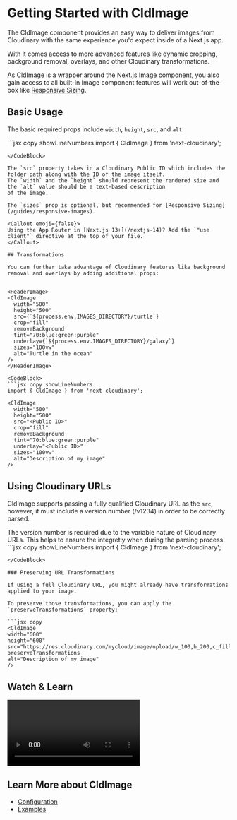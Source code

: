 


<Head>
  <title>CldImage - Next Cloudinary</title>
  <meta name="og:title" content="Getting Started with CldImage - Next Cloudinary" />
  <meta name="og:url" content={`https://next.cloudinary.dev/cldimage/basic-usage`} />
</Head>

<OgImage
  title="CldImage"
  twitterTitle="Getting Started with CldImage"
/>

# Getting Started with CldImage

The CldImage component provides an easy way to deliver images from Cloudinary with the same experience you'd expect inside of a Next.js app.

With it comes access to more advanced features like dynamic cropping, background removal, overlays, and other Cloudinary transformations.

As CldImage is a wrapper around the Next.js Image component, you also gain access to all built-in Image component features will work out-of-the-box like [Responsive Sizing](/guides/responsive-images).

## Basic Usage

The basic required props include `width`, `height`, `src`, and `alt`:

<HeaderImage>
  <CldImage
    width="960"
    height="600"
    src={`${process.env.IMAGES_DIRECTORY}/turtle`}
    sizes="100vw"
    alt="Turtle in the ocean"
  />
</HeaderImage>

<CodeBlock>
  ```jsx copy showLineNumbers
  import { CldImage } from 'next-cloudinary';

  <CldImage
    width="960"
    height="600"
    src="<Public ID>"
    sizes="100vw"
    alt="Description of my image"
  />
  ```
</CodeBlock>

The `src` property takes in a Cloudinary Public ID which includes the folder path along with the ID of the image itself.
The `width` and the `height` should represent the rendered size and the `alt` value should be a text-based description
of the image.

The `sizes` prop is optional, but recommended for [Responsive Sizing](/guides/responsive-images).

<Callout emoji={false}>
  Using the App Router in [Next.js 13+](/nextjs-14)? Add the `"use client"` directive at the top of your file.
</Callout>

## Transformations

You can further take advantage of Cloudinary features like background removal and overlays by adding additional props:


<HeaderImage>
  <CldImage
    width="500"
    height="500"
    src={`${process.env.IMAGES_DIRECTORY}/turtle`}
    crop="fill"
    removeBackground
    tint="70:blue:green:purple"
    underlay={`${process.env.IMAGES_DIRECTORY}/galaxy`}
    sizes="100vw"
    alt="Turtle in the ocean"
  />
</HeaderImage>

<CodeBlock>
  ```jsx copy showLineNumbers
  import { CldImage } from 'next-cloudinary';

  <CldImage
    width="500"
    height="500"
    src="<Public ID>"
    crop="fill"
    removeBackground
    tint="70:blue:green:purple"
    underlay="<Public ID>"
    sizes="100vw"
    alt="Description of my image"
  />
  ```
</CodeBlock>

## Using Cloudinary URLs

CldImage supports passing a fully qualified Cloudinary URL as the `src`, however, it
must include a version number (/v1234) in order to be correctly parsed.

<Callout emoji={false} type="info">
  The version number is required due to the variable nature of Cloudinary URLs. This helps
  to ensure the integretiy when during the parsing process.
</Callout>

<CodeBlock>
  ```jsx copy showLineNumbers
  import { CldImage } from 'next-cloudinary';

  <CldImage
    width="500"
    height="500"
    src="https://res.cloudinary.com/mycloud/image/upload/v1234/myimage"
    alt="Description of my image"
  />
  ```
</CodeBlock>

### Preserving URL Transformations

If using a full Cloudinary URL, you might already have transformations applied to your image.

To preserve those transformations, you can apply the `preserveTransformations` property:

```jsx copy
<CldImage
  width="600"
  height="600"
  src="https://res.cloudinary.com/mycloud/image/upload/w_100,h_200,c_fill/v1234/myimage"
  preserveTransformations
  alt="Description of my image"
/>
```

## Watch & Learn

<Video
  title="Automatic Image Optimization & Dynamic Cropping in Next.js with Next Cloudinary"
  url="https://www.youtube.com/watch?v=oj2-BcZ8szk"
/>

## Learn More about CldImage
* [Configuration](/cldimage/configuration)
* [Examples](/cldimage/examples)
